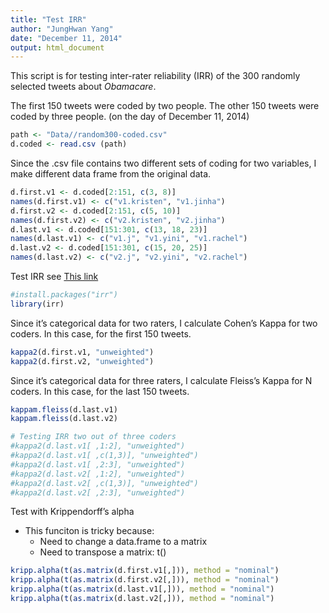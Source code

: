 ```yaml
---
title: "Test IRR"
author: "JungHwan Yang"
date: "December 11, 2014"
output: html_document
---
```


This script is for testing inter-rater reliability (IRR) of the 300 randomly selected tweets about *Obamacare*.

The first 150 tweets were coded by two people.
The other 150 tweets were coded by three people.
(on the day of December 11, 2014)

```r
path <- "Data//random300-coded.csv"
d.coded <- read.csv (path)
```

Since the .csv file contains two different sets of coding for two variables, I make different data frame from the original data.

```r
d.first.v1 <- d.coded[2:151, c(3, 8)]
names(d.first.v1) <- c("v1.kristen", "v1.jinha")
d.first.v2 <- d.coded[2:151, c(5, 10)]
names(d.first.v2) <- c("v2.kristen", "v2.jinha")
d.last.v1 <- d.coded[151:301, c(13, 18, 23)]
names(d.last.v1) <- c("v1.j", "v1.yini", "v1.rachel")
d.last.v2 <- d.coded[151:301, c(15, 20, 25)]
names(d.last.v2) <- c("v2.j", "v2.yini", "v2.rachel")
```

Test IRR see [This link](http://www.cookbook-r.com/Statistical_analysis/Inter-rater_reliability/)

```r
#install.packages("irr")
library(irr)
```

Since it's categorical data for two raters, I calculate Cohen's Kappa for two coders.
In this case, for the first 150 tweets.

```r
kappa2(d.first.v1, "unweighted")
kappa2(d.first.v2, "unweighted")
```

Since it's categorical data for three raters, I calculate Fleiss's Kappa for N coders.
In this case, for the last 150 tweets.

```r
kappam.fleiss(d.last.v1)
kappam.fleiss(d.last.v2)

# Testing IRR two out of three coders
#kappa2(d.last.v1[ ,1:2], "unweighted")
#kappa2(d.last.v1[ ,c(1,3)], "unweighted")
#kappa2(d.last.v1[ ,2:3], "unweighted")
#kappa2(d.last.v2[ ,1:2], "unweighted")
#kappa2(d.last.v2[ ,c(1,3)], "unweighted")
#kappa2(d.last.v2[ ,2:3], "unweighted")
```

Test with Krippendorff's alpha

- This funciton is tricky because:
    - Need to change a data.frame to a matrix
    - Need to transpose a matrix: t()

```r
kripp.alpha(t(as.matrix(d.first.v1[,])), method = "nominal")
kripp.alpha(t(as.matrix(d.first.v2[,])), method = "nominal")
kripp.alpha(t(as.matrix(d.last.v1[,])), method = "nominal")
kripp.alpha(t(as.matrix(d.last.v2[,])), method = "nominal")
```